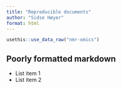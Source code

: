 ```yaml
---
title: "Reproducible documents"
author: "Sidse Høyer"
format: html
---
```


```r
usethis::use_data_raw("nmr-omics")
```

## Poorly formatted markdown

-   List item 1
-   List item 2
